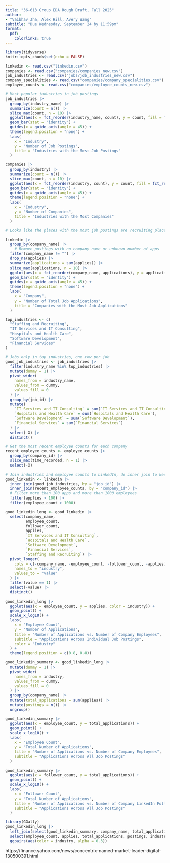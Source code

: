 ```yaml
---
title: "36-613 Group EDA Rough Draft, Fall 2025"
author: 
- "Vaibhav Jha, Alex Hill, Avery Wang"
subtitle: "Due Wednesday, September 24 by 11:59pm"
format:
  pdf:
    colorlinks: true
---
```


```r
library(tidyverse)
knitr::opts_chunk$set(echo = FALSE)
```

```r
linkedin <- read.csv("linkedin.csv")
companies <- read.csv("companies/companies_new.csv")
job_industries <- read.csv("jobs/job_industries_new.csv")
company_specialities <- read.csv("companies/company_specialities.csv")
employee_counts <- read.csv("companies/employee_counts_new.csv")
```

```r
# Most popular industries in job postings
job_industries |>
  group_by(industry_name) |>
  summarize(count = n()) |>
  slice_max(count, n = 10) |>
  ggplot(aes(x = fct_reorder(industry_name, count), y = count, fill = fct_reorder(industry_name, count))) +
  geom_bar(stat = "identity") +
  guides(x = guide_axis(angle = 45)) +
  theme(legend.position = "none") +
  labs(
    x = "Industry",
    y = "Number of Job Postings",
    title = "Industries with the Most Job Postings"
  )
```

```r
companies |>
  group_by(industry) |>
  summarize(count = n()) |>
  slice_max(count, n = 10) |>
  ggplot(aes(x = fct_reorder(industry, count), y = count, fill = fct_reorder(industry, count))) +
  geom_bar(stat = "identity") +
  guides(x = guide_axis(angle = 45)) +
  theme(legend.position = "none") +
  labs(
    x = "Industry",
    y = "Number of Companies",
    title = "Industries with the Most Companies"
  )
```

```r
# Looks like the places with the most job postings are recruiting places, probably not what we're looking for

linkedin |>
  group_by(company_name) |>
    # Remove postings with no company name or unknown number of apps
  filter(company_name != "") |>
  drop_na(applies) |>
  summarize(applications = sum(applies)) |>
  slice_max(applications, n = 10) |>
  ggplot(aes(x = fct_reorder(company_name, applications), y = applications, fill = fct_reorder(company_name, applications))) +
  geom_bar(stat = "identity") +
  guides(x = guide_axis(angle = 45)) +
  theme(legend.position = "none") +
  labs(
    x = "Company",
    y = "Number of Total Job Applications",
    title = "Companies with the Most Job Applications"
  )
```

```r
top_industries <- c(
  "Staffing and Recruiting",
  "IT Services and IT Consulting",
  "Hospitals and Health Care",
  "Software Development",
  "Financial Services"
)

# Jobs only in top industries, one row per job
good_job_industries <- job_industries |>
  filter(industry_name %in% top_industries) |>
  mutate(dummy = 1) |>
  pivot_wider(
    names_from = industry_name,
    values_from = dummy,
    values_fill = 0
  ) |>
  group_by(job_id) |>
  mutate(
    `IT Services and IT Consulting` = sum(`IT Services and IT Consulting`),
    `Hospitals and Health Care` = sum(`Hospitals and Health Care`),
    `Software Development` = sum(`Software Development`),
    `Financial Services` = sum(`Financial Services`)
  ) |>
  select(-X) |>
  distinct()

# Get the most recent employee counts for each company
recent_employee_counts <- employee_counts |>
  group_by(company_id) |>
  slice_max(time_recorded, n = 1) |>
  select(-X)

# Join industries and employee counts to LinkedIn, do inner join to keep only good jobs and companies in the database
good_linkedin <- linkedin |>
  inner_join(good_job_industries, by = "job_id") |>
  inner_join(recent_employee_counts, by = "company_id") |>
  # Filter more than 100 apps and more than 1000 employees
  filter(applies > 100) |>
  filter(employee_count > 1000)
```

```r
good_linkedin_long <- good_linkedin |>
  select(company_name,
         employee_count,
         follower_count,
         applies,
         `IT Services and IT Consulting`,
         `Hospitals and Health Care`,
         `Software Development`,
         `Financial Services`,
         `Staffing and Recruiting`) |>
  pivot_longer(
    cols = c(-company_name, -employee_count, -follower_count, -applies),
    names_to = "industry",
    values_to = "value"
  ) |>
  filter(value == 1) |>
  select(-value) |>
  distinct()

good_linkedin_long |>
  ggplot(aes(x = employee_count, y = applies, color = industry)) +
  geom_point() +
  scale_x_log10() +
  labs(
    x = "Employee Count",
    y = "Number of Applications",
    title = "Number of Applications vs. Number of Company Employees",
    subtitle = "Applications Across Individual Job Postings",
    color = "Industry"
  ) +
  theme(legend.position = c(0.8, 0.8))
```



```r
good_linkedin_summary <- good_linkedin_long |>
  mutate(dummy = 1) |>
  pivot_wider(
    names_from = industry,
    values_from = dummy,
    values_fill = 0
  ) |>
  group_by(company_name) |>
  mutate(total_applications = sum(applies)) |>
  mutate(postings = n()) |>
  ungroup()

good_linkedin_summary |>
  ggplot(aes(x = employee_count, y = total_applications)) +
  geom_point() +
  scale_x_log10() +
  labs(
    x = "Employee Count", 
    y = "Total Number of Applications",
    title = "Number of Applications vs. Number of Company Employees",
    subtitle = "Applications Across All Job Postings"
  )

good_linkedin_summary |>
  ggplot(aes(x = follower_count, y = total_applications)) +
  geom_point() +
  scale_x_log10() +
  labs(
    x = "Follower Count", 
    y = "Total Number of Applications",
    title = "Number of Applications vs. Number of Company LinkedIn Followers",
    subtitle = "Applications Across All Job Postings"
  )
```

```r
library(GGally)
good_linkedin_long |>
  left_join(select(good_linkedin_summary, company_name, total_applications, postings)) |>
  select(employee_count, applies, total_applications, postings, industry) |>
  ggpairs(aes(color = industry, alpha = 0.3))
```

https://finance.yahoo.com/news/concentrix-named-market-leader-digital-130500391.html